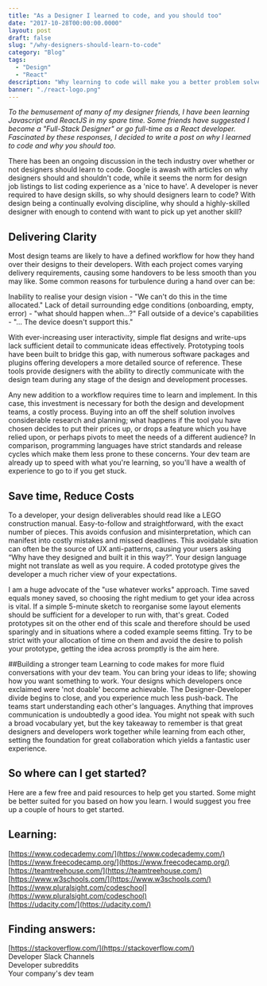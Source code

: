 ```yaml
---
title: "As a Designer I learned to code, and you should too"
date: "2017-10-28T00:00:00.0000"
layout: post
draft: false
slug: "/why-designers-should-learn-to-code"
category: "Blog"
tags:
  - "Design"
  - "React"
description: "Why learning to code will make you a better problem solver, collaborator and communicator."
banner: "./react-logo.png"
---
```


_To the bemusement of many of my designer friends, I have been learning Javascript and ReactJS in my spare time. Some friends have suggested I become a "Full-Stack Designer" or go full-time as a React developer. Fascinated by these responses, I decided to write a post on why I learned to code and why you should too._

There has been an ongoing discussion in the tech industry over whether or not designers should learn to code. Google is awash with articles on why designers should and shouldn't code, while it seems the norm for design job listings to list coding experience as a 'nice to have'. A developer is never required to have design skills, so why should designers learn to code? With design being a continually evolving discipline, why should a highly-skilled designer with enough to contend with want to pick up yet another skill?

## Delivering Clarity

Most design teams are likely to have a defined workflow for how they hand over their designs to their developers. With each project comes varying delivery requirements, causing some handovers to be less smooth than you may like. Some common reasons for turbulence during a hand over can be:

Inability to realise your design vision - "We can't do this in the time allocated."
Lack of detail surrounding edge conditions (onboarding, empty, error) - "what should happen when...?"
Fall outside of a device's capabilities - "... The device doesn't support this."

With ever-increasing user interactivity, simple flat designs and write-ups lack sufficient detail to communicate ideas effectively. Prototyping tools have been built to bridge this gap, with numerous software packages and plugins offering developers a more detailed source of reference. These tools provide designers with the ability to directly communicate with the design team during any stage of the design and development processes.

Any new addition to a workflow requires time to learn and implement. In this case, this investment is necessary for both the design and development teams, a costly process. Buying into an off the shelf solution involves considerable research and planning; what happens if the tool you have chosen decides to put their prices up, or drops a feature which you have relied upon, or perhaps pivots to meet the needs of a different audience? In comparison, programming languages have strict standards and release cycles which make them less prone to these concerns. Your dev team are already up to speed with what you're learning, so you'll have a wealth of experience to go to if you get stuck.

## Save time, Reduce Costs

To a developer, your design deliverables should read like a LEGO construction manual. Easy-to-follow and straightforward, with the exact number of pieces. This avoids confusion and misinterpretation, which can manifest into costly mistakes and missed deadlines. This avoidable situation can often be the source of UX anti-patterns, causing your users asking “Why have they designed and built it in this way?”.
Your design language might not translate as well as you require. A coded prototype gives the developer a much richer view of your expectations.

I am a huge advocate of the "use whatever works" approach. Time saved equals money saved, so choosing the right medium to get your idea across is vital. If a simple 5-minute sketch to reorganise some layout elements should be sufficient for a developer to run with, that's great. Coded prototypes sit on the other end of this scale and therefore should be used sparingly and in situations where a coded example seems fitting. Try to be strict with your allocation of time on them and avoid the desire to polish your prototype, getting the idea across promptly is the aim here.

##Building a stronger team
Learning to code makes for more fluid conversations with your dev team. You can bring your ideas to life; showing how you want something to work. Your designs which developers once exclaimed were 'not doable' become achievable. The Designer-Developer divide begins to close, and you experience much less push-back. The teams start understanding each other's languages. Anything that improves communication is undoubtedly a good idea. You might not speak with such a broad vocabulary yet, but the key takeaway to remember is that great designers and developers work together while learning from each other, setting the foundation for great collaboration which yields a fantastic user experience.

## So where can I get started?

Here are a few free and paid resources to help get you started. Some might be better suited for you based on how you learn. I would suggest you free up a couple of hours to get started.

## Learning:

[https://www.codecademy.com/](https://www.codecademy.com/)  
[https://www.freecodecamp.org/](https://www.freecodecamp.org/)  
[https://teamtreehouse.com/](https://teamtreehouse.com/)  
[https://www.w3schools.com/](https://www.w3schools.com/)  
[https://www.pluralsight.com/codeschool](https://www.pluralsight.com/codeschool)  
[https://udacity.com/](https://udacity.com/)

## Finding answers:

[https://stackoverflow.com/](https://stackoverflow.com/)  
Developer Slack Channels  
Developer subreddits  
Your company's dev team
